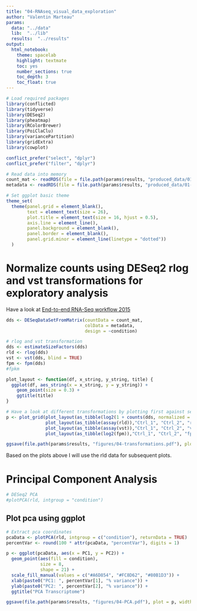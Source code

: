 ```yaml
---
title: "04-RNAseq_visual_data_exploration"
author: "Valentin Marteau"
params:
  data: "../data"
  lib:  "../lib"
  results:  "../results"
output:
  html_notebook:
    theme: spacelab
    highlight: textmate
    toc: yes
    number_sections: true
    toc_depth: 3
    toc_float: true
---
```


```r
# Load required packages
library(conflicted)
library(tidyverse)
library(DESeq2)
library(pheatmap)
library(RColorBrewer)
library(PoiClaClu)
library(variancePartition)
library(gridExtra)
library(cowplot)

conflict_prefer("select", "dplyr")
conflict_prefer("filter", "dplyr")
```

```r
# Read data into memory
count_mat <- readRDS(file = file.path(params$results, "produced_data/01-count_mat.rds"))
metadata <- readRDS(file = file.path(params$results, "produced_data/01-metadata.rds"))

# Set ggplot basic theme
theme_set(
  theme(panel.grid = element_blank(),
        text = element_text(size = 26),
        plot.title = element_text(size = 16, hjust = 0.5),
        axis.line = element_line(),
        panel.background = element_blank(),
        panel.border = element_blank(),
        panel.grid.minor = element_line(linetype = "dotted"))
  )
```

# Normalize counts using DESeq2 rlog and vst transformations for exploratory analysis
Have a look at [End-to-end RNA-Seq workflow 2015](https://www.bioconductor.org/help/course-materials/2015/CSAMA2015/lab/rnaseqCSAMA.html)
```r
dds <- DESeqDataSetFromMatrix(countData = count_mat,
                              colData = metadata,
                              design = ~condition)

# rlog and vst transformation
dds <- estimateSizeFactors(dds)
rld <- rlog(dds)
vst <- vst(dds, blind = TRUE)
fpm <- fpm(dds)
#fpkm
```

```r
plot_layout <- function(df, x_string, y_string, title) {
  ggplot(df, aes_string(x = x_string, y = y_string)) +
    geom_point(size = 0.3) +
    ggtitle(title)
}

# Have a look at different transformations by plotting first against second sample
p <- plot_grid(plot_layout(as_tibble(log2(1 + counts(dds, normalized = TRUE))),"Ctrl_1", "Ctrl_2", "log2"),
               plot_layout(as_tibble(assay(rld)),"Ctrl_1", "Ctrl_2", "rlog"),
               plot_layout(as_tibble(assay(vst)),"Ctrl_1", "Ctrl_2", "vst"),
               plot_layout(as_tibble(log2(fpm)),"Ctrl_1", "Ctrl_2", "fpm"))

ggsave(file.path(params$results, "figures/04-transformations.pdf"), plot = p, width = 297, height = 210, units = "mm")
```
Based on the plots above I will use the rld data for subsequent plots.

# Principal Component Analysis
```r
# DESeq2 PCA
#plotPCA(rld, intgroup = "condition")
```
## Plot pca using ggplot
```r
# Extract pca coordinates
pcaData <- plotPCA(rld, intgroup = c("condition"), returnData = TRUE)
percentVar <- round(100 * attr(pcaData, "percentVar"), digits = 1)

p <- ggplot(pcaData, aes(x = PC1, y = PC2)) +
  geom_point(aes(fill = condition),
             size = 8,
             shape = 21) +
  scale_fill_manual(values = c("#A6D854", "#FC8D62", "#80B1D3")) +
  xlab(paste0("PC1: ", percentVar[1], "% variance")) +
  ylab(paste0("PC2: ", percentVar[2], "% variance")) +
  ggtitle("PCA Transcriptome")

ggsave(file.path(params$results, "figures/04-PCA.pdf"), plot = p, width = 297, height = 210, units = "mm")
```